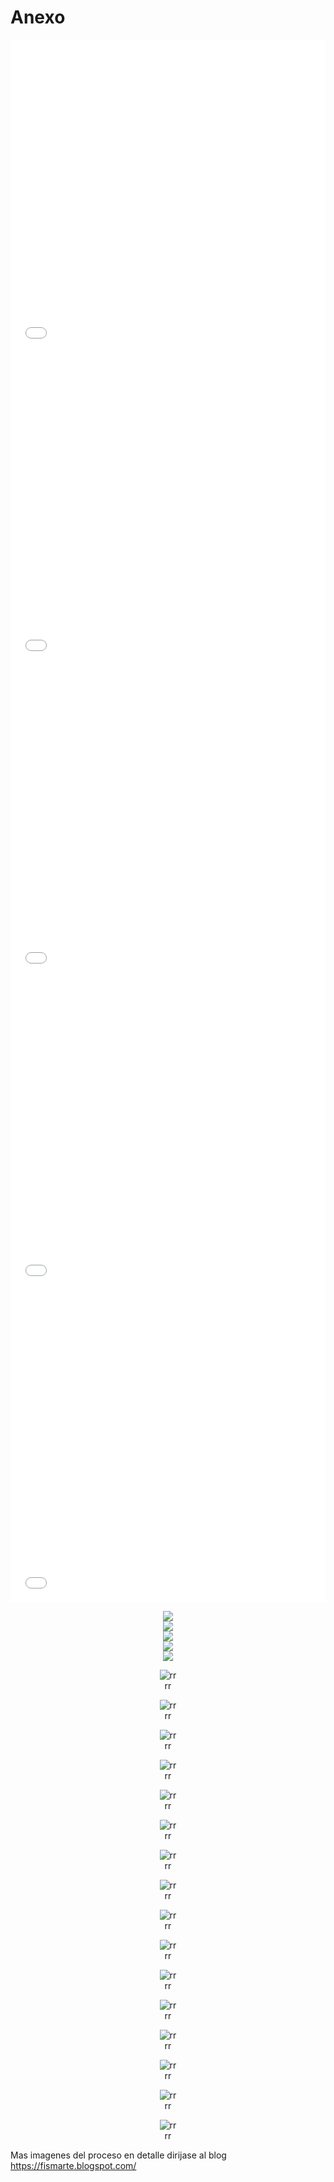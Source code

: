 # Anexo {-}


![](222.pdf){width=100% height=500}
![](555.pdf){width=100% height=500}
![](777.pdf){width=100% height=500}
![](888.pdf){width=100% height=500}
![](999.pdf){width=100% height=500}


<center>![](r5.jpg)</center>
<center>![](r5.jpg)</center>
<center>![](r2.jpeg)</center>
<center>![](r3.jpeg)</center>
<center>![](r4.jpeg)</center>


<center>![rr](ff3.jpg)</center>
<center>![rr](ff1.jpg)</center>
<center>![rr](ff2.jpg)</center>
<center>![rr](r2.jpg)</center>
<center>![rr](rrr.jpg)</center>
<center>![rr](rrrr.jpg)</center>
<center>![rr](rrrrr.jpg)</center>
<center>![rr](rrrrrr.jpg)</center>
<center>![rr](t5.jpg)</center>
<center>![rr](t5t.jpg)</center>
<center>![rr](y2.jpg)</center>
<center>![rr](y3.jpg)</center>

<center>![rr](1x.jpg)</center>
<center>![rr](2x.jpg)</center>

<center>![rr](g1.jpg)</center>
<center>![rr](g2.jpg)</center>
Mas imagenes del proceso en detalle dirijase al blog <https://fismarte.blogspot.com/> 

